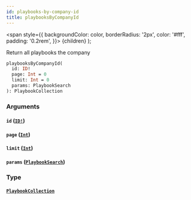 ```yaml
---
id: playbooks-by-company-id
title: playbooksByCompanyId
---
```


<span
style={{
      backgroundColor: color,
      borderRadius: '2px',
      color: '#fff',
      padding: '0.2rem',
    }}>
{children}
</span>
);

Return all playbooks the company

```graphql
playbooksByCompanyId(
  id: ID!
  page: Int = 0
  limit: Int = 0
  params: PlaybookSearch
): PlaybookCollection

```

### Arguments

#### `id` ([`ID!`](/api/scalars/id))

#### `page` ([`Int`](/api/scalars/int))

#### `limit` ([`Int`](/api/scalars/int))

#### `params` ([`PlaybookSearch`](/api/inputs/playbook-search))

### Type

#### [`PlaybookCollection`](/api/objects/playbook-collection)
